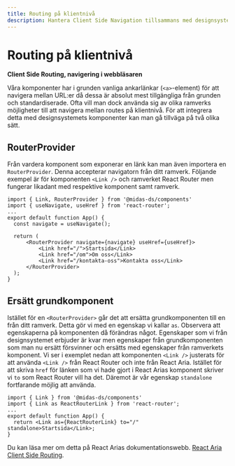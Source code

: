 ```yaml
---
title: Routing på klientnivå
description: Hantera Client Side Navigation tillsammans med designsystemet
---
```


# Routing på klientnivå

**Client Side Routing, navigering i webbläsaren**

Våra komponenter har i grunden vanliga ankarlänkar (`<a>`-element) för att navigera mellan URL:er då dessa är absolut mest tillgängliga från grunden och standardiserade.
Ofta vill man dock använda sig av olika ramverks möjligheter till att navigera mellan routes på klientnivå. För att integrera detta med designsystemets komponenter kan man gå tillväga på två olika sätt.

## RouterProvider

Från vardera komponent som exponerar en länk kan man även importera en `RouterProvider`. Denna accepterar navigatorn från ditt ramverk. Följande exempel är för komponenten `<Link />` och ramverket React Router men fungerar likadant med respektive komponent samt ramverk.

```tsx {1,2,5,8}
import { Link, RouterProvider } from '@midas-ds/components'
import { useNavigate, useHref } from 'react-router';
...
export default function App() {
  const navigate = useNavigate();

  return (
      <RouterProvider navigate={navigate} useHref={useHref}>
          <Link href="/">Startsida</Link>
          <Link href="/om">Om oss</Link>
          <Link href="/kontakta-oss">Kontakta oss</Link>
      </RouterProvider>
  );
}
```

## Ersätt grundkomponent

Istället för en `<RouterProvider>` går det att ersätta grundkomponenten till en från ditt ramverk. Detta gör vi med en egenskap vi kallar `as`. Observera att egenskaperna på komponenten då förändras något.
Egenskaper som vi från designsystemet erbjuder är kvar men egenskaper från grundkomponenten som man nu ersätt försvinner och ersätts med egenskaper från ramverkets komponent. Vi ser i exemplet nedan att komponenten `<Link />` justerats för att använda `<Link />` från React Router och inte från React Aria.
Istället för att skriva `href` för länken som vi hade gjort i React Arias komponent skriver vi `to` som React Router vill ha det. Däremot är vår egenskap `standalone` fortfarande möjlig att använda.

```tsx
import { Link } from '@midas-ds/components'
import { Link as ReactRouterLink } from 'react-router';
...
export default function App() {
  return <Link as={ReactRouterLink} to="/" standalone>Startsida</Link>;
}
```

Du kan läsa mer om detta på React Arias dokumentationswebb. [React Aria Client Side Routing](https://react-spectrum.adobe.com/react-aria/routing.html).
